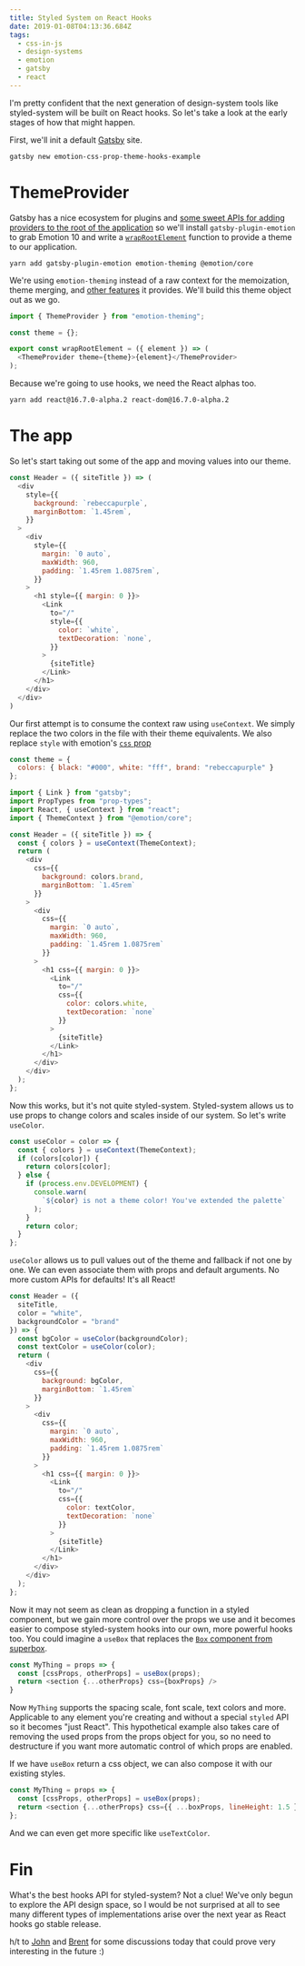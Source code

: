 ```yaml
---
title: Styled System on React Hooks
date: 2019-01-08T04:13:36.684Z
tags:
  - css-in-js
  - design-systems
  - emotion
  - gatsby
  - react
---
```

I'm pretty confident that the next generation of design-system tools like styled-system will be built on React hooks. So let's take a look at the early stages of how that might happen. 

First, we'll init a default [Gatsby](https://www.gatsbyjs.org/) site.

```shell
gatsby new emotion-css-prop-theme-hooks-example
```

# ThemeProvider

Gatsby has a nice ecosystem for plugins and [some sweet APIs for adding providers to the root of the application](/post/controlling-the-gatsby-application-root) so we'll install `gatsby-plugin-emotion` to grab Emotion 10 and write a [`wrapRootElement`](https://www.gatsbyjs.org/docs/ssr-apis/#wrapRootElement) function to provide a theme to our application.

```shell
yarn add gatsby-plugin-emotion emotion-theming @emotion/core
```

We're using `emotion-theming` instead of a raw context for the memoization, theme merging, and [other features](https://github.com/emotion-js/emotion/blob/02ff1e2e8cacf760907a8c1bdbccdde48450ebe2/packages/emotion-theming/src/theme-provider.js) it provides. We'll build this theme object out as we go.

```js
import { ThemeProvider } from "emotion-theming";

const theme = {};

export const wrapRootElement = ({ element }) => (
  <ThemeProvider theme={theme}>{element}</ThemeProvider>
);
```

Because we're going to use hooks, we need the React alphas too.

```shell
yarn add react@16.7.0-alpha.2 react-dom@16.7.0-alpha.2
```

# The app

So let's start taking out some of the app and moving values into our theme.

```js
const Header = ({ siteTitle }) => (
  <div
    style={{
      background: `rebeccapurple`,
      marginBottom: `1.45rem`,
    }}
  >
    <div
      style={{
        margin: `0 auto`,
        maxWidth: 960,
        padding: `1.45rem 1.0875rem`,
      }}
    >
      <h1 style={{ margin: 0 }}>
        <Link
          to="/"
          style={{
            color: `white`,
            textDecoration: `none`,
          }}
        >
          {siteTitle}
        </Link>
      </h1>
    </div>
  </div>
)
```

Our first attempt is to consume the context raw using `useContext`. We simply replace the two colors in the file with their theme equivalents. We also replace `style` with emotion's [`css` prop](https://emotion.sh/docs/css-prop)

```js
const theme = {
  colors: { black: "#000", white: "fff", brand: "rebeccapurple" }
};
```



```js
import { Link } from "gatsby";
import PropTypes from "prop-types";
import React, { useContext } from "react";
import { ThemeContext } from "@emotion/core";

const Header = ({ siteTitle }) => {
  const { colors } = useContext(ThemeContext);
  return (
    <div
      css={{
        background: colors.brand,
        marginBottom: `1.45rem`
      }}
    >
      <div
        css={{
          margin: `0 auto`,
          maxWidth: 960,
          padding: `1.45rem 1.0875rem`
        }}
      >
        <h1 css={{ margin: 0 }}>
          <Link
            to="/"
            css={{
              color: colors.white,
              textDecoration: `none`
            }}
          >
            {siteTitle}
          </Link>
        </h1>
      </div>
    </div>
  );
};
```

Now this works, but it's not quite styled-system. Styled-system allows us to use props to change colors and scales inside of our system. So let's write `useColor`.


```js
const useColor = color => {
  const { colors } = useContext(ThemeContext);
  if (colors[color]) {
    return colors[color];
  } else {
    if (process.env.DEVELOPMENT) {
      console.warn(
        `${color} is not a theme color! You've extended the palette`
      );
    }
    return color;
  }
};
```

`useColor` allows us to pull values out of the theme and fallback if not one by one. We can even associate them with props and default arguments. No more custom APIs for defaults! It's all React!

```js
const Header = ({
  siteTitle,
  color = "white",
  backgroundColor = "brand"
}) => {
  const bgColor = useColor(backgroundColor);
  const textColor = useColor(color);
  return (
    <div
      css={{
        background: bgColor,
        marginBottom: `1.45rem`
      }}
    >
      <div
        css={{
          margin: `0 auto`,
          maxWidth: 960,
          padding: `1.45rem 1.0875rem`
        }}
      >
        <h1 css={{ margin: 0 }}>
          <Link
            to="/"
            css={{
              color: textColor,
              textDecoration: `none`
            }}
          >
            {siteTitle}
          </Link>
        </h1>
      </div>
    </div>
  );
};
```

Now it may not seem as clean as dropping a function in a styled component, but we gain more control over the props we use and it becomes easier to compose styled-system hooks into our own, more powerful hooks too. You could imagine a `useBox` that replaces the [`Box` component from superbox](https://github.com/jxnblk/superbox/blob/70be4c76ff2695e6d6c7c6a3bc6c98991c611577/src/index.js).

```js
const MyThing = props => {
  const [cssProps, otherProps] = useBox(props);
  return <section {...otherProps} css={boxProps} />
}
```

Now `MyThing` supports the spacing scale, font scale, text colors and more. Applicable to any element you're creating and without a special `styled` API so it becomes "just React". This hypothetical example also takes care of removing the used props from the props object for you, so no need to destructure if you want more automatic control of which props are enabled.

If we have `useBox` return a css object, we can also compose it with our existing styles.

```js
const MyThing = props => {
  const [cssProps, otherProps] = useBox(props);
  return <section {...otherProps} css={{ ...boxProps, lineHeight: 1.5 }} />;
};
```

And we can even get more specific like `useTextColor`.

# Fin

What's the best hooks API for styled-system? Not a clue! We've only begun to explore the API design space, so I would be not surprised at all to see many different types of implementations arise over the next year as React hooks go stable release.

h/t to [John](https://twitter.com/4lpine) and [Brent](https://twitter.com/jxnblk) for some discussions today that could prove very interesting in the future :)
